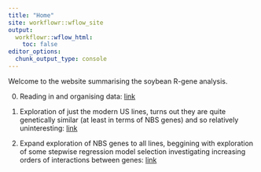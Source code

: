 ```yaml
---
title: "Home"
site: workflowr::wflow_site
output:
  workflowr::wflow_html:
    toc: false
editor_options:
  chunk_output_type: console
---
```


Welcome to the website summarising the soybean R-gene analysis.

0. Reading in and organising data: [link](initial_data_organisation.html)

1. Exploration of just the modern US lines, turns out they are quite genetically 
similar (at least in terms of NBS genes) and so relatively uninteresting: 
[link](Modern_USA_initial_exploration.html)

1. Expand exploration of NBS genes to all lines, beggining with exploration of 
some stepwise regression model selection investigating increasing orders of 
interactions between genes: 
[link](NBS_initial_exploration.html)

